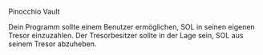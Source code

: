 
<ChallengeTitle>Pinocchio Vault</ChallengeTitle>

<RequirementList>
  <Requirement title="Challenge 1: Einzahlungen annehmen">
    Dein Programm sollte einem Benutzer ermöglichen, SOL in seinen eigenen Tresor einzuzahlen.
  </Requirement>

  <Requirement title="Challenge 2: Auszahlungen erlauben">
    Der Tresorbesitzer sollte in der Lage sein, SOL aus seinem Tresor abzuheben.
  </Requirement>
</RequirementList>
